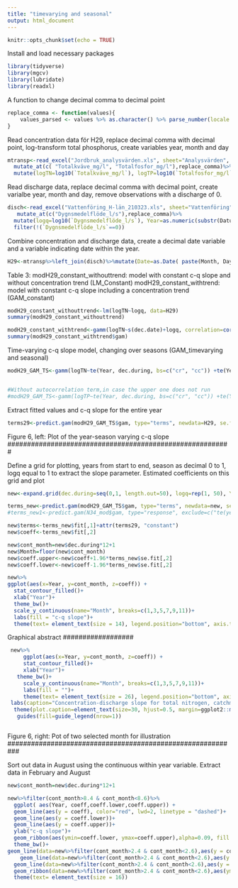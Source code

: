 ---
title: "timevarying and seasonal"
output: html_document
---

```{r setup, include=FALSE}
knitr::opts_chunk$set(echo = TRUE)
```

Install and load necessary packages
```{r}
library(tidyverse)
library(mgcv)
library(lubridate)
library(readxl)
```

A function to change decimal comma to decimal point
```{r}
replace_comma <- function(values){
    values_parsed <- values %>% as.character() %>% parse_number(locale = locale(decimal_mark = ","))
}
```

Read concentration data för H29, replace decimal comma with decimal point, log-transform total phosphorus, create variables year, month and day
```{r}
mtransp<-read_excel("Jordbruk_analysvärden.xls", sheet="Analysvärden", skip=2, guess_max=20000)%>%filter(ID=="H29", Provtyp=="Manuellt prov")%>%
  mutate_at(c( "Totalkväve_mg/l", "Totalfosfor_mg/l"),replace_comma)%>%
  mutate(logTN=log10(`Totalkväve_mg/l`), logTP=log10(`Totalfosfor_mg/l`),Year=as.numeric(substr(Datum, 1,4)), Month=as.numeric(substr(Datum, 6,7)), Day=as.numeric(substr(Datum, 9,10)))
```

Read discharge data, replace decimal comma with decimal point, create varialbe year, month and day, remove observations with a discharge of 0. 
```{r}
disch<-read_excel("Vattenföring_H-län_210323.xls", sheet="Vattenföring", skip=2, guess_max=100000)%>%filter(ID=="H29")%>%
   mutate_at(c("Dygnsmedelflöde_l/s"),replace_comma)%>%
  mutate(logq=log10(`Dygnsmedelflöde_l/s`), Year=as.numeric(substr(Datum, 1, 4)), Month=as.numeric(substr(Datum, 6,7)), Day=as.numeric(substr(Datum, 9,10)))%>%
  filter(!(`Dygnsmedelflöde_l/s`==0))
```

Combine concentration and discharge data, create a decimal date variable and a variable indicating date within the year.
```{r}
H29<-mtransp%>%left_join(disch)%>%mutate(Date=as.Date( paste(Month, Day , Year , sep = "." )  , format = "%m.%d.%Y"), dec.date=decimal_date(Date), dec.during=dec.date-year(Date))

```
Table 3:
modH29_constant_withouttrend: model with constant c-q slope and without concentration trend (LM_Constant)
modH29_constant_withtrend: model with constant c-q slope including a concentration trend (GAM_constant)

```{r}
modH29_constant_withouttrend<-lm(logTN~logq, data=H29)
summary(modH29_constant_withouttrend)

modH29_constant_withtrend<-gamm(logTN~s(dec.date)+logq, correlation=corCAR1(form = ~dec.date),method="REML", data=H29)
summary(modH29_constant_withtrend$gam)
```


Time-varying c-q slope model, changing over seasons (GAM_timevarying and seasonal)

```{r}
modH29_GAM_TS<-gamm(logTN~te(Year, dec.during, bs=c("cr", "cc")) +te(Year, dec.during, by=logq,  bs=c("cr", "cc")),correlation=corCAR1(form=~dec.date),data=H29, method="REML")


#Without autocorrelation term,in case the upper one does not run
#modH29_GAM_TS<-gamm(logTP~te(Year, dec.during, bs=c("cr", "cc")) +te(Year, dec.during, by=logq,  bs=c("cr", "cc")),data=H29, method="REML")
```

Extract fitted values and c-q slope for the entire year
```{r}
terms29<-predict.gam(modH29_GAM_TS$gam, type="terms", newdata=H29, se.fit=TRUE)

```

#########################################################
Figure 6, left: Plot of the year-season varying c-q slope
#########################################################

Define a grid for plotting, years from start to end, season as decimal 0 to 1, logq equal to 1 to extract the slope parameter. Estimated coefficients on this grid and plot
```{r}
new<-expand.grid(dec.during=seq(0,1, length.out=50), logq=rep(1, 50), Year=seq(min(H29$Year), max(H29$Year), length.out=50))

terms_new<-predict.gam(modH29_GAM_TS$gam, type="terms", newdata=new, se.fit=TRUE)
#terms_new1<-predict.gam(N34_mod$gam, type="response", exclude=c("te(year)", "te(decimal_during)"), newdata=new, se.fit=TRUE)

new$terms<-terms_new$fit[,1]+attr(terms29, "constant")
new$coeff<-terms_new$fit[,2]

new$cont_month=new$dec.during*12+1
new$Month=floor(new$cont_month)
new$coeff.upper<-new$coeff+1.96*terms_new$se.fit[,2]
new$coeff.lower<-new$coeff-1.96*terms_new$se.fit[,2]

new%>%
ggplot(aes(x=Year, y=cont_month, z=coeff)) +
  stat_contour_filled()+
  xlab("Year")+
  theme_bw()+
  scale_y_continuous(name="Month", breaks=c(1,3,5,7,9,11))+
  labs(fill = "c-q slope")+
  theme(text= element_text(size = 14), legend.position="bottom", axis.title.x = element_text(size = 16), axis.title.y = element_text(size = 16))
```
##################
Graphical abstract
##################


```{r}

 new%>%
     ggplot(aes(x=Year, y=cont_month, z=coeff)) +
     stat_contour_filled()+
     xlab("Year")+
   theme_bw()+
     scale_y_continuous(name="Month", breaks=c(1,3,5,7,9,11))+
     labs(fill = "")+
     theme(text= element_text(size = 26), legend.position="bottom", axis.title.x = element_text(size = 30), axis.title.y = element_text(size = 30))+
 labs(caption="Concentration-discharge slope for total nitrogen, catchment H29") +
  theme(plot.caption=element_text(size=30, hjust=0.5, margin=ggplot2::margin(15,0,0,0)))+
   guides(fill=guide_legend(nrow=1))



```

###########################################################
Figure 6, right: Pot of two selected month for illustration
###########################################################

Sort out data in August using the continuous within year variable. Extract data in February and August

```{r}
new$cont_month=new$dec.during*12+1

new%>%filter(cont_month>8.4 & cont_month<8.6)%>%
  ggplot( aes(Year, coeff,coeff.lower,coeff.upper)) +
  geom_line(aes(y = coeff), color="red", lwd=2, linetype = "dashed")+
  geom_line(aes(y = coeff.lower))+
  geom_line(aes(y = coeff.upper))+
  ylab("c-q slope")+
  geom_ribbon(aes(ymin=coeff.lower, ymax=coeff.upper),alpha=0.09, fill = "blue")+
  theme_bw()+
geom_line(data=new%>%filter(cont_month>2.4 & cont_month<2.6),aes(y = coeff), color="blue", lwd=2)+
    geom_line(data=new%>%filter(cont_month>2.4 & cont_month<2.6),aes(y = coeff.lower))+
  geom_line(data=new%>%filter(cont_month>2.4 & cont_month<2.6),aes(y = coeff.upper))+
  geom_ribbon(data=new%>%filter(cont_month>2.4 & cont_month<2.6),aes(ymin=coeff.lower, ymax=coeff.upper),alpha=0.09, fill = "blue")+
  theme(text= element_text(size = 16))
```

